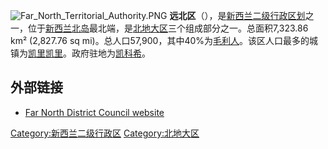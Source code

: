 {{noteTA
|G1=Country
|G2=Unit
}}
[[File:Far_North_Territorial_Authority.PNG|right]]
'''远北区'''（{{lang-en|Far North District}}），是[[新西兰二级行政区划|新西兰二级行政区划]]之一，位于[[新西兰|新西兰]][[北島_(紐西蘭)|北岛]]最北端，是[[北地大区|北地大区]]三个组成部分之一。总面积7,323.86 km² (2,827.76 sq mi)。总人口57,900，其中40%为[[毛利人|毛利人]]。该区人口最多的城镇为[[凯里凯里|凯里凯里]]。政府驻地为[[凯科希|凯科希]]。

==外部链接==
* [http://www.fndc.govt.nz/ Far North District Council website] {{Wayback|url=http://www.fndc.govt.nz/ |date=20081210093644 }}

[[Category:新西兰二级行政区|Category:新西兰二级行政区]]
[[Category:北地大区|Category:北地大区]]